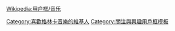 {{Userbox
  |id=[[File:MGlinka.jpg|50px]]
  |id-c=blue
  |info=這個用戶喜歡聽'''[[米哈伊爾·伊萬諾維奇·格林卡|格林卡]]'''的作品。
  |info-c=white
  |info-s=10
  |border-c=black
}}
<includeonly>[[Category:喜歡格林卡音樂的維基人]]</includeonly>
<noinclude>{{Clear}}[[Wikipedia:用户框/音乐]][[Category:關注與興趣用戶框模板]]</noinclude>
